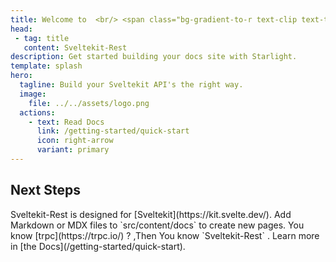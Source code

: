 ```yaml
---
title: Welcome to  <br/> <span class="bg-gradient-to-r text-clip text-transparent bg-clip-text from-pink-500  via-green-500 to-blue-500">Sveltekit-Rest </span>
head:
 - tag: title
   content: Sveltekit-Rest
description: Get started building your docs site with Starlight.
template: splash
hero:
  tagline: Build your Sveltekit API's the right way.
  image:
    file: ../../assets/logo.png
  actions:
    - text: Read Docs
      link: /getting-started/quick-start
      icon: right-arrow
      variant: primary
---
```



## Next Steps

<CardGrid stagger>
	<Card title="Seamless Integration" icon="pencil">
		Sveltekit-Rest is designed for [Sveltekit](https://kit.svelte.dev/).
	</Card>
	<Card title="Fully Typesafe" icon="approve-check-circle">
		Add Markdown or MDX files to `src/content/docs` to create new pages.
	</Card>
	<Card title="Easy to Use" icon="rocket">
		You know [trpc](https://trpc.io/) ? ,Then You know `Sveltekit-Rest` .
	</Card>
	<Card title="Read the docs" icon="open-book">
		Learn more in [the Docs](/getting-started/quick-start).
	</Card>
</CardGrid>
